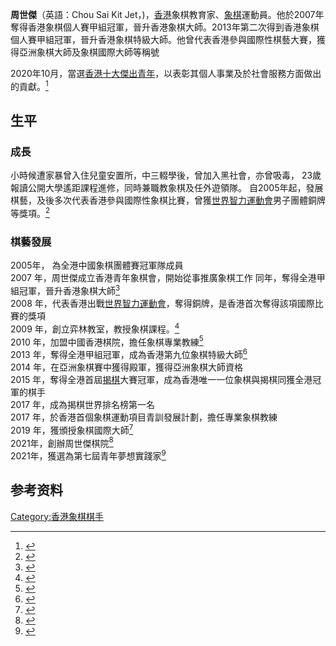 {{Multiple issues|
{{Copy edit|time=2020-11-03T17:06:49+00:00}}
{{Prose|time=2020-11-03T17:06:49+00:00}}
{{Autobiography|time=2020-11-03T17:06:49+00:00}}
}}
{{Infobox person
| name = 周世傑
| image = 中國象棋特級大師周世傑勇奪傑青.jpg
| caption =周世傑在2020年獲選為香港十大傑出青年
| english_name = Jet Chou
| birth_date    = {{birth date and age|1980|12|29}}
| birth_place   = {{HKG-1959}}
| nationality    = {{CHN-HKG}}
| education = [[香港公開大學|香港公開大學]]
| research = 棋藝教育
| job = 周世傑棋院創辦人
}}

'''周世傑'''（英語：Chou Sai Kit Jet，{{bd|1980年|12月29日|}})，[[香港|香港]]象棋教育家、[[象棋|象棋]]運動員。他於2007年奪得香港象棋個人賽甲組冠軍，晉升香港象棋大師。2013年第二次得到香港象棋個人賽甲組冠軍，晉升香港象棋特級大師。他曾代表香港參與國際性棋藝大賽，獲得亞洲象棋大師及象棋國際大師等稱號

2020年10月，當選[[香港十大傑出青年|香港十大傑出青年]]，以表彰其個人事業及於社會服務方面做出的貢獻。<ref>{{cite news |author1=Topick |title=【十大傑青】少年歷家暴誤入歧途沉淪毒海　象棋大師感激良師啟蒙成就翻盤人生 |url=https://topick.hket.com/article/2768431/%E3%80%90%E5%8D%81%E5%A4%A7%E5%82%91%E9%9D%92%E3%80%91%E5%B0%91%E5%B9%B4%E6%AD%B7%E5%AE%B6%E6%9A%B4%E8%AA%A4%E5%85%A5%E6%AD%A7%E9%80%94%E6%B2%89%E6%B7%AA%E6%AF%92%E6%B5%B7%E3%80%80%E8%B1%A1%E6%A3%8B%E5%A4%A7%E5%B8%AB%E6%84%9F%E6%BF%80%E8%89%AF%E5%B8%AB%E5%95%9F%E8%92%99%E6%88%90%E5%B0%B1%E7%BF%BB%E7%9B%A4%E4%BA%BA%E7%94%9F |accessdate=2020-10-30 |archive-date=2020-11-07 |archive-url=https://web.archive.org/web/20201107232808/https://topick.hket.com/article/2768431/%E3%80%90%E5%8D%81%E5%A4%A7%E5%82%91%E9%9D%92%E3%80%91%E5%B0%91%E5%B9%B4%E6%AD%B7%E5%AE%B6%E6%9A%B4%E8%AA%A4%E5%85%A5%E6%AD%A7%E9%80%94%E6%B2%89%E6%B7%AA%E6%AF%92%E6%B5%B7%E3%80%80%E8%B1%A1%E6%A3%8B%E5%A4%A7%E5%B8%AB%E6%84%9F%E6%BF%80%E8%89%AF%E5%B8%AB%E5%95%9F%E8%92%99%E6%88%90%E5%B0%B1%E7%BF%BB%E7%9B%A4%E4%BA%BA%E7%94%9F |dead-url=no }}</ref>

== 生平 ==
=== 成長 ===
小時候遭家暴曾入住兒童安置所，中三輟學後，曾加入黑社會，亦曾吸毒，
23歲報讀公開大學遙距課程進修，同時兼職教象棋及任外遊領隊。
自2005年起，發展棋藝，及後多次代表香港參與國際性象棋比賽，曾獲[[世界智力運動會|世界智力運動會]]男子團體銅牌等獎項。<ref>{{cite web |author1=明報 |title=「覆盤」人生成傑青 象棋大師勉逆境堅持 |url=https://news.mingpao.com/pns/%E6%B8%AF%E8%81%9E/article/20201004/s00002/1601749391962/%E3%80%8C%E8%A6%86%E7%9B%A4%E3%80%8D%E4%BA%BA%E7%94%9F%E6%88%90%E5%82%91%E9%9D%92-%E8%B1%A1%E6%A3%8B%E5%A4%A7%E5%B8%AB%E5%8B%89%E9%80%86%E5%A2%83%E5%A0%85%E6%8C%81 |website=明報港聞 |publisher=明報 |accessdate=2020-10-30 |archive-date=2020-11-02 |archive-url=https://web.archive.org/web/20201102080122/https://news.mingpao.com/pns/%E6%B8%AF%E8%81%9E/article/20201004/s00002/1601749391962/%E3%80%8C%E8%A6%86%E7%9B%A4%E3%80%8D%E4%BA%BA%E7%94%9F%E6%88%90%E5%82%91%E9%9D%92-%E8%B1%A1%E6%A3%8B%E5%A4%A7%E5%B8%AB%E5%8B%89%E9%80%86%E5%A2%83%E5%A0%85%E6%8C%81 |dead-url=no }}</ref>

=== 棋藝發展 ===
2005年， 為全港中國象棋團體賽冠軍隊成員<br>
2007 年，周世傑成立香港青年象棋會，開始從事推廣象棋工作
同年，奪得全港甲組冠軍，晉升香港象棋大師<ref>{{cite news |author1=東方日報 |title=習棋藝鍛煉放射式思維 |url=http://orientaldaily.on.cc/cnt/lifestyle/20090731/00298_001.html |accessdate=2020-10-30 |archive-date=2009-11-05 |archive-url=https://web.archive.org/web/20091105080547/http://orientaldaily.on.cc/cnt/lifestyle/20090731/00298_001.html |dead-url=no }}</ref><br>
2008 年，代表香港出戰[[世界智力運動會|世界智力運動會]]，奪得銅牌，是香港首次奪得該項國際比賽的獎項<br>
2009 年，創立弈林教室，教授象棋課程。<ref>{{cite web |author1=沒有人166 |title=拜訪香港棋王，走進弈林棋院 |url=http://blog.sina.com.cn/s/blog_6cca995c010126rr.html |accessdate=2020-10-30 |archive-date=2020-11-07 |archive-url=https://web.archive.org/web/20201107183344/http://blog.sina.com.cn/s/blog_6cca995c010126rr.html |dead-url=no }}</ref><br>
2010 年，加盟中國香港棋院，擔任象棋專業教練<ref>{{cite web |author1=中國香港棋院 |title=周世傑 – 象棋專業教練 |url=https://www.gochess.com.hk/gochess/%e5%b0%8e%e5%b8%ab_%e5%91%a8%e4%b8%96%e5%82%91 |accessdate=2020-11-06}}</ref><br>
2013 年，奪得全港甲組冠軍，成為香港第九位象棋特級大師<ref>{{cite web |author1=東萍象棋網 |title=2013年香港公开中国象棋个人赛甲组成绩表 |url=http://www.dpxq.com/hldcg/news_4562.html |accessdate=2020-10-30 |archive-date=2020-11-02 |archive-url=https://web.archive.org/web/20201102224812/http://www.dpxq.com/hldcg/news_4562.html |dead-url=no }}</ref><br>
2014 年，在亞洲象棋賽中獲得殿軍，獲得亞洲象棋大師資格<br>
2015 年，奪得全港首屆[[揭棋|揭棋]]大賽冠軍，成為香港唯一一位象棋與揭棋同獲全港冠軍的棋手 <br>
2017 年，成為揭棋世界排名榜第一名<br>
2017 年，於香港首個象棋運動項目青訓發展計劃，擔任專業象棋教練<br>
2019 年，獲頒授象棋國際大師<ref>{{cite web |author1=香港象棋總會 |title=大師名冊 |url=http://www.hkcca.org.hk/master |accessdate=2020-10-30 |archive-date=2020-02-16 |archive-url=https://web.archive.org/web/20200216152246/http://www.hkcca.org.hk/master |dead-url=no }}</ref><br>
2021年，創辦周世傑棋院<ref>{{cite web |author1=Viu TV |title=【創業軍師】從小與棋藝結下不解緣♟️創立棋藝學院♟️傳授對弈心得 #周世傑棋院 |url=https://www.youtube.com/watch?v=5iEd6kkDlYc |accessdate=2022-01-05 |archive-date=2022-05-22 |archive-url=https://web.archive.org/web/20220522101237/https://www.youtube.com/watch?v=5iEd6kkDlYc |dead-url=no }}</ref><br>
2021年，獲選為第七屆青年夢想實踐家<ref>{{cite web |author1=青年夢想實踐家協會 |title=第七屆青年夢想實踐家得獎者 |url=https://www.ydma.net/hk/%e7%ac%ac%e4%b8%83%e5%b1%86%e9%9d%92%e5%b9%b4%e5%a4%a2%e6%83%b3%e5%af%a6%e8%b8%90%e5%ae%b6%e5%be%97%e7%8d%8e%e8%80%85/ |accessdate=2021-11-04 |archive-date=2021-12-13 |archive-url=https://web.archive.org/web/20211213193835/https://www.ydma.net/hk/%e7%ac%ac%e4%b8%83%e5%b1%86%e9%9d%92%e5%b9%b4%e5%a4%a2%e6%83%b3%e5%af%a6%e8%b8%90%e5%ae%b6%e5%be%97%e7%8d%8e%e8%80%85/ |dead-url=no }}</ref><br>

==参考资料==
{{Reflist}}

[[Category:香港象棋棋手|Category:香港象棋棋手]]